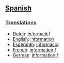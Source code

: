 ==[[Spanish]]==
===[[Translations]]===
*[[Dutch]]: [[informatie]]''f''
*[[English]]: [[information]]
*[[Esperanto]]: [[informacio]]
*[[French]]: [[information]] ''f''
*[[German]]: [[information]] ''f''
